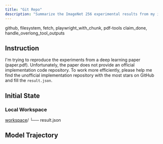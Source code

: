```yaml
---
title: "Git Repo"
description: "Summarize the ImageNet 256 experimental results from my image generation papers into a LaTeX table."
---
```


<Columns cols={2}>
  <Card title="MCP Server" icon="cloud">
    github, filesystem, fetch, playwright_with_chunk, pdf-tools
  </Card>
  <Card title="Local Tool" icon="terminal">
    claim_done, handle_overlong_tool_outputs
  </Card>
</Columns>

## Instruction

I'm trying to reproduce the experiments from a deep learning paper (paper.pdf). Unfortunately, the paper does not provide an official implementation code repository. To work more efficiently, please help me find the unofficial implementation repository with the most stars on GitHub and fill the `result.json`.

## Initial State

### Local Workspace

<div className="file-tree">
<a href="https://github.com/hkust-nlp/mcpbench_dev/tree/finalpool_dev/tasks/finalpool/git-repo/initial_workspace">workspace</a>/
└── result.json
</div>

## Model Trajectory
